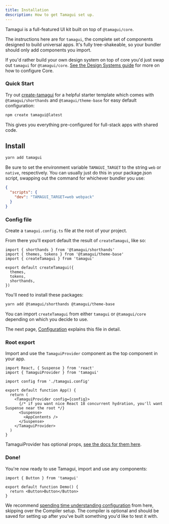 ```yaml
---
title: Installation
description: How to get Tamagui set up.
---
```


Tamagui is a full-featured UI kit built on top of `@tamagui/core`.

The instructions here are for `tamagui`, the complete set of components designed to build universal apps. It's fully tree-shakeable, so your bundler should only add components you import.

If you'd rather build your own design system on top of core you'd just swap out `tamagui` for `@tamagui/core`. [See the Design Systems guide](/docs/guides/design-systems) for more on how to configure Core.

### Quick Start

Try out [create-tamagui](/docs/guides/create-tamagui) for a helpful starter template which comes with `@tamagui/shorthands` and `@tamagui/theme-base` for easy default configuration:

```bash
npm create tamagui@latest
```

This gives you everything pre-configured for full-stack apps with shared code.

## Install

```bash
yarn add tamagui
```

Be sure to set the environment variable `TAMAGUI_TARGET` to the string `web` or `native`, respectively. You can usually just do this in your package.json script, swapping out the command for whichever bundler you use:

```json
{
  "scripts": {
    "dev": "TAMAGUI_TARGET=web webpack"
  }
}
```

### Config file

Create a `tamagui.config.ts` file at the root of your project.

From there you'll export default the result of `createTamagui`, like so:

```tsx
import { shorthands } from '@tamagui/shorthands'
import { themes, tokens } from '@tamagui/theme-base'
import { createTamagui } from 'tamagui'

export default createTamagui({
  themes,
  tokens,
  shorthands,
})
```

You'll need to install these packages:

```sh
yarn add @tamagui/shorthands @tamagui/theme-base
```

You can import `createTamagui` from either `tamagui` or `@tamagui/core` depending on which you decide to use.

The next page, [Configuration](/docs/core/configuration) explains this file in detail.

### Root export

Import and use the `TamaguiProvider` component as the top component in your app.

```tsx line=8-14
import React, { Suspense } from 'react'
import { TamaguiProvider } from 'tamagui'

import config from './tamagui.config'

export default function App() {
  return (
    <TamaguiProvider config={config}>
      {/* if you want nice React 18 concurrent hydration, you'll want Suspense near the root */}
      <Suspense>
        <AppContents />
      </Suspense>
    </TamaguiProvider>
  )
}
```

TamaguiProvider has optional props, [see the docs for them here](/docs/core/configuration#using-tamagui-provider).

### Done!

You're now ready to use Tamagui, import and use any components:

<Preview>
  <DemoButton />
</Preview>

```tsx class=preview line=5
import { Button } from 'tamagui'

export default function Demo() {
  return <Button>Button</Button>
}
```

We recommend [spending time understanding configuration](/docs/core/configuration) from here, skipping over the Compiler setup. The compiler is optional and should be saved for setting up after you've built something you'd like to test it with.
